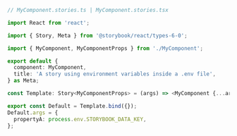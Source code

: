 ```ts
// MyComponent.stories.ts | MyComponent.stories.tsx

import React from 'react';

import { Story, Meta } from '@storybook/react/types-6-0';

import { MyComponent, MyComponentProps } from './MyComponent';

export default {
  component: MyComponent,
  title: 'A story using environment variables inside a .env file',
} as Meta;

const Template: Story<MyComponentProps> = (args) => <MyComponent {...args} />;

export const Default = Template.bind({});
Default.args = {
  propertyA: process.env.STORYBOOK_DATA_KEY,
};
```